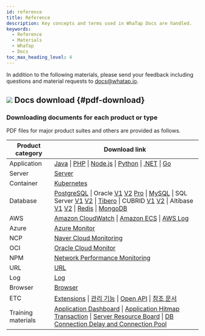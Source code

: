 ```yaml
---
id: reference
title: Reference
description: Key concepts and terms used in WhaTap Docs are handled.
keywords:
  - Reference
  - Materials
  - WhaTap
  - Docs
toc_max_heading_level: 4
---
```


In addition to the following materials, please send your feedback including questions and material requests to docs@whatap.io.


<DocCardList/>

## ![](/img/ic-pdf-download.svg) Docs download {#pdf-download}

### Downloading documents for each product or type

PDF files for major product suites and others are provided as follows.

<div class='download-pdf'>

| Product category   | Download link                                                                                                                                                                                                                                                                                                                                                                                                                                                                                                                                                                                                                                                                                                                                                                                                                                                                                                                                                                                                                                                                                                                                                                                                                                                                                                                                                                                                                                                                         |
| ------------------ | ------------------------------------------------------------------------------------------------------------------------------------------------------------------------------------------------------------------------------------------------------------------------------------------------------------------------------------------------------------------------------------------------------------------------------------------------------------------------------------------------------------------------------------------------------------------------------------------------------------------------------------------------------------------------------------------------------------------------------------------------------------------------------------------------------------------------------------------------------------------------------------------------------------------------------------------------------------------------------------------------------------------------------------------------------------------------------------------------------------------------------------------------------------------------------------------------------------------------------------------------------------------------------------------------------------------------------------------------------------------------------------------------------------------------------------------------------------------------------------- |
| Application        | [Java](https://github.com/whatap/whatap-docs/releases/download/v2.12.0/whatap-apm-java-monitoring.pdf) \| [PHP](https://github.com/whatap/whatap-docs/releases/download/v2.12.0/whatap-apm-php-monitoring.pdf) \| [Node.js](https://github.com/whatap/whatap-docs/releases/download/v2.12.0/whatap-apm-nodejs-monitoring.pdf) \| [Python](https://github.com/whatap/whatap-docs/releases/download/v2.12.0/whatap-apm-python-monitoring.pdf) \| [.NET](https://github.com/whatap/whatap-docs/releases/download/v2.12.0/whatap-apm-dotnet-monitoring.pdf) \| [Go](https://github.com/whatap/whatap-docs/releases/download/v2.12.0/whatap-apm-go-monitoring.pdf)                                                                                                                                                                                                                                                                                                                                                                                                                                                                                                                                                                                                                                                                                                                                                                                                                         |
| Server             | [Server](https://github.com/whatap/whatap-docs/releases/download/v2.12.0/whatap-server-monitoring.pdf)                                                                                                                                                                                                                                                                                                                                                                                                                                                                                                                                                                                                                                                                                                                                                                                                                                                                                                                                                                                                                                                                                                                                                                                                                                                                                                                                                                                |
| Container          | [Kubernetes](https://github.com/whatap/whatap-docs/releases/download/v2.12.0/whatap-kubernetes-monitoring.pdf)                                                                                                                                                                                                                                                                                                                                                                                                                                                                                                                                                                                                                                                                                                                                                                                                                                                                                                                                                                                                                                                                                                                                                                                                                                                                                                                                                                        |
| Database           | [PostgreSQL](https://github.com/whatap/whatap-docs/releases/download/v2.12.0/whatap-db-postgresql-monitoring.pdf) \| Oracle [V1](https://content.whatap.io/24/07/01/003046whatap-db-oracle-monitoring.pdf) [V2](https://github.com/whatap/whatap-docs/releases/download/v2.12.0/whatap-db-oracle-v2-monitoring.pdf) [Pro](https://github.com/whatap/whatap-docs/releases/download/v2.12.0/whatap-db-oracle-pro-monitoring.pdf) \| [MySQL](https://github.com/whatap/whatap-docs/releases/download/v2.12.0/whatap-db-mysql-monitoring.pdf) \| SQL Server [V1](https://content.whatap.io/24/11/01/003310whatap-db-mssql-monitoring.pdf) [V2](https://github.com/whatap/whatap-docs/releases/download/v2.12.0/whatap-db-mssql-monitoring.pdf) \| [Tibero](https://github.com/whatap/whatap-docs/releases/download/v2.12.0/whatap-db-tibero-monitoring.pdf) \| CUBRID [V1](https://content.whatap.io/24/09/02/042728whatap-db-cubrid-monitoring.pdf) [V2](https://github.com/whatap/whatap-docs/releases/download/v2.12.0/whatap-db-cubrid-monitoring.pdf) \| Altibase [V1](https://content.whatap.io/24/08/01/044450whatap-db-altibase-monitoring.pdf) [V2](https://github.com/whatap/whatap-docs/releases/download/v2.12.0/whatap-db-altibase-monitoring.pdf) \| [Redis](https://github.com/whatap/whatap-docs/releases/download/v2.12.0/whatap-db-redis-monitoring.pdf) \| [MongoDB](https://github.com/whatap/whatap-docs/releases/download/v2.12.0/whatap-db-mongodb-monitoring.pdf) |
| AWS                | [Amazon CloudWatch](https://github.com/whatap/whatap-docs/releases/download/v2.12.0/whatap-amazon-cloudwatch.pdf) \| [Amazon ECS](https://github.com/whatap/whatap-docs/releases/download/v2.12.0/whatap-amazon-ecs.pdf) \| [AWS Log](https://github.com/whatap/whatap-docs/releases/download/v2.12.0/whatap-aws-log-monitoring.pdf)                                                                                                                                                                                                                                                                                                                                                                                                                                                                                                                                                                                                                                                                                                                                                                                                                                                                                                                                                                                                                                                                                                                                                  |
| Azure              | [Azure Monitor](https://github.com/whatap/whatap-docs/releases/download/v2.12.0/whatap-azure.pdf)                                                                                                                                                                                                                                                                                                                                                                                                                                                                                                                                                                                                                                                                                                                                                                                                                                                                                                                                                                                                                                                                                                                                                                                                                                                                                                                                                                                     |
| NCP                | [Naver Cloud Monitoring](https://github.com/whatap/whatap-docs/releases/download/v2.12.0/whatap-ncloud.pdf)                                                                                                                                                                                                                                                                                                                                                                                                                                                                                                                                                                                                                                                                                                                                                                                                                                                                                                                                                                                                                                                                                                                                                                                                                                                                                                                                                                           |
| OCI                | [Oracle Cloud Monitor](https://github.com/whatap/whatap-docs/releases/download/v2.12.0/whatap-oracle-cloud.pdf)                                                                                                                                                                                                                                                                                                                                                                                                                                                                                                                                                                                                                                                                                                                                                                                                                                                                                                                                                                                                                                                                                                                                                                                                                                                                                                                                                                       |
| NPM                | [Network Performance Monitoring](https://github.com/whatap/whatap-docs/releases/download/v2.12.0/whatap-network-performance-monitoring.pdf)                                                                                                                                                                                                                                                                                                                                                                                                                                                                                                                                                                                                                                                                                                                                                                                                                                                                                                                                                                                                                                                                                                                                                                                                                                                                                                                                           |
| URL                | [URL](https://github.com/whatap/whatap-docs/releases/download/v2.12.0/whatap-url-monitoring.pdf)                                                                                                                                                                                                                                                                                                                                                                                                                                                                                                                                                                                                                                                                                                                                                                                                                                                                                                                                                                                                                                                                                                                                                                                                                                                                                                                                                                                      |
| Log                | [Log](https://github.com/whatap/whatap-docs/releases/download/v2.12.0/whatap-log-monitoring.pdf)                                                                                                                                                                                                                                                                                                                                                                                                                                                                                                                                                                                                                                                                                                                                                                                                                                                                                                                                                                                                                                                                                                                                                                                                                                                                                                                                                                                      |
| Browser            | [Browser](https://github.com/whatap/whatap-docs/releases/download/v2.12.0/whatap-browser-monitoring.pdf)                                                                                                                                                                                                                                                                                                                                                                                                                                                                                                                                                                                                                                                                                                                                                                                                                                                                                                                                                                                                                                                                                                                                                                                                                                                                                                                                                                              |
| ETC                | [Extensions](https://github.com/whatap/whatap-docs/releases/download/v2.12.0/whatap-extensions.pdf) \| [관리 기능](https://github.com/whatap/whatap-docs/releases/download/v2.12.0/whatap-manage.pdf) \| [Open API](https://content.whatap.io/24/08/01/044452whatap-open-api.pdf) \| [참조 문서](https://github.com/whatap/whatap-docs/releases/download/v2.12.0/whatap-reference.pdf)                                                                                                                                                                                                                                                                                                                                                                                                                                                                                                                                                                                                                                                                                                                                                                                                                                                                                                                                                                                                                                                                                                 |
| Training materials | [Application Dashboard](https://content.whatap.io/24/02/01/052908whatap-best-practice-guides-about-apm-dashboard.pdf) \| [Application Hitmap Transaction](https://content.whatap.io/24/02/01/052909whatap-best-practice-guides-about-apm-hitmap-class.pdf) \| [Server Resource Board](https://content.whatap.io/24/02/01/052909whatap-best-practice-guides-about-server-dashboard.pdf) \| [DB Connection Delay and Connection Pool](https://content.whatap.io/24/02/01/052909whatap-best-practice-guides-about-apm-dbc.pdf)                                                                                                                                                                                                                                                                                                                                                                                                                                                                                                                                                                                                                                                                                                                                                                                                                                                                                                                                                           |

</div>